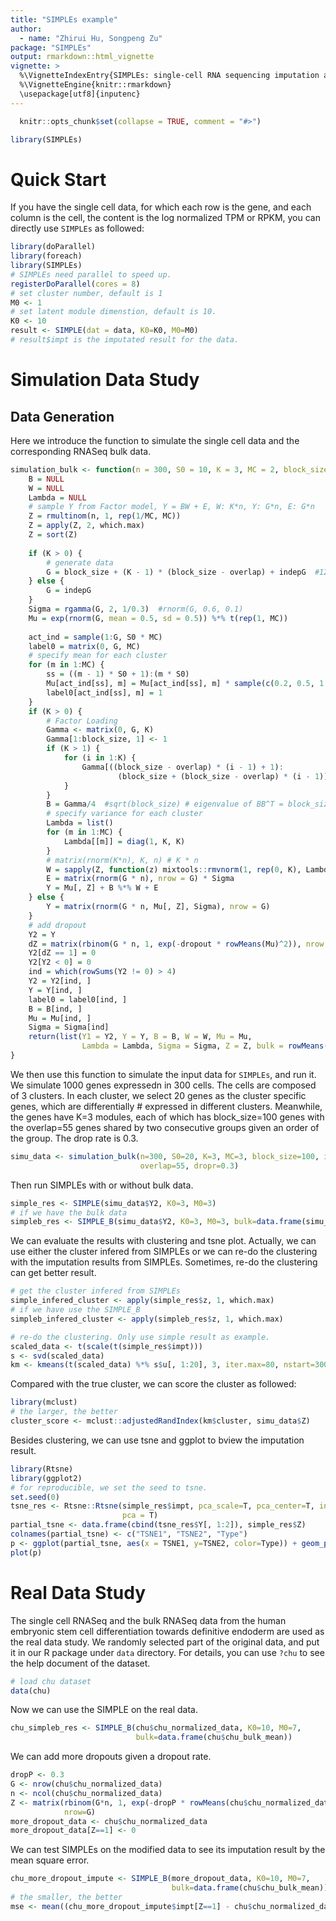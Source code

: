```yaml
---
title: "SIMPLEs example"
author:
  - name: "Zhirui Hu, Songpeng Zu"
package: "SIMPLEs"
output: rmarkdown::html_vignette
vignette: >
  %\VignetteIndexEntry{SIMPLEs: single-cell RNA sequencing imputation and cell clustering methods by modeling gene module variation}
  %\VignetteEngine{knitr::rmarkdown}
  \usepackage[utf8]{inputenc}
---
```

```r
  knitr::opts_chunk$set(collapse = TRUE, comment = "#>")
```

```r
library(SIMPLEs)
```
# Quick Start
If you have the single cell data, for which each row is the gene, and each column is the cell, the content is the log normalized TPM or RPKM, you can directly use `SIMPLEs` as followed:
```r
library(doParallel)
library(foreach)
library(SIMPLEs)
# SIMPLEs need parallel to speed up.
registerDoParallel(cores = 8)
# set cluster number, default is 1
M0 <- 1
# set latent module dimenstion, default is 10.
K0 <- 10
result <- SIMPLE(dat = data, K0=K0, M0=M0)
# result$impt is the imputated result for the data.
```

# Simulation Data Study
## Data Generation
Here we introduce the function to simulate the single cell data and the corresponding RNASeq bulk data.
```r
simulation_bulk <- function(n = 300, S0 = 10, K = 3, MC = 2, block_size = 50, overlap = 15, indepG = 30, dropout = 0.3) {
    B = NULL
    W = NULL
    Lambda = NULL
    # sample Y from Factor model, Y = BW + E, W: K*n, Y: G*n, E: G*n
    Z = rmultinom(n, 1, rep(1/MC, MC))
    Z = apply(Z, 2, which.max)
    Z = sort(Z)
    
    if (K > 0) {
        # generate data
        G = block_size + (K - 1) * (block_size - overlap) + indepG  #120
    } else {
        G = indepG
    }
    Sigma = rgamma(G, 2, 1/0.3)  #rnorm(G, 0.6, 0.1)
    Mu = exp(rnorm(G, mean = 0.5, sd = 0.5)) %*% t(rep(1, MC))
    
    act_ind = sample(1:G, S0 * MC)
    label0 = matrix(0, G, MC)
    # specify mean for each cluster
    for (m in 1:MC) {
        ss = ((m - 1) * S0 + 1):(m * S0)
        Mu[act_ind[ss], m] = Mu[act_ind[ss], m] * sample(c(0.2, 0.5, 1.2, 1.5, 2), S0, replace = T)
        label0[act_ind[ss], m] = 1
    }
    if (K > 0) {
        # Factor Loading
        Gamma <- matrix(0, G, K)
        Gamma[1:block_size, 1] <- 1
        if (K > 1) {
            for (i in 1:K) {
                Gamma[((block_size - overlap) * (i - 1) + 1):
                        (block_size + (block_size - overlap) * (i - 1)), i] <- 1
            }
        }
        B = Gamma/4  #sqrt(block_size) # eigenvalue of BB^T = block_size * B^2
        # specify variance for each cluster
        Lambda = list()
        for (m in 1:MC) {
            Lambda[[m]] = diag(1, K, K)
        }
        # matrix(rnorm(K*n), K, n) # K * n
        W = sapply(Z, function(z) mixtools::rmvnorm(1, rep(0, K), Lambda[[z]]))
        E = matrix(rnorm(G * n), nrow = G) * Sigma
        Y = Mu[, Z] + B %*% W + E
    } else {
        Y = matrix(rnorm(G * n, Mu[, Z], Sigma), nrow = G)
    }
    # add dropout
    Y2 = Y
    dZ = matrix(rbinom(G * n, 1, exp(-dropout * rowMeans(Mu)^2)), nrow = G)  # 0.3
    Y2[dZ == 1] = 0
    Y2[Y2 < 0] = 0
    ind = which(rowSums(Y2 != 0) > 4)
    Y2 = Y2[ind, ]
    Y = Y[ind, ]
    label0 = label0[ind, ]
    B = B[ind, ]
    Mu = Mu[ind, ]
    Sigma = Sigma[ind]
    return(list(Y1 = Y2, Y = Y, B = B, W = W, Mu = Mu, 
                Lambda = Lambda, Sigma = Sigma, Z = Z, bulk = rowMeans(Mu[, Z]), S_label = label0))
}
```

We then use this function to simulate the input data for `SIMPLEs`, and run it.
We simulate 1000 genes expressedn in 300 cells. The cells are composed of 3
clusters. In each cluster, we select 20 genes as the cluster specific genes,
which are differentially # expressed in different clusters. Meanwhile, the genes
have K=3 modules, each of which has block_size=100 genes with the overlap=55
genes shared by two consecutive groups given an order of the group. The drop
rate is 0.3.

```r
simu_data <- simulation_bulk(n=300, S0=20, K=3, MC=3, block_size=100, indepG=1000-190,
                             overlap=55, dropr=0.3)
```
Then run SIMPLEs with or without bulk data. 
```r
simple_res <- SIMPLE(simu_data$Y2, K0=3, M0=3)
# if we have the bulk data
simpleb_res <- SIMPLE_B(simu_data$Y2, K0=3, M0=3, bulk=data.frame(simu_data$bulk))
```

We can evaluate the results with clustering and tsne plot.
Actually, we can use either the cluster infered from SIMPLEs or we can re-do the clustering
with the imputation results from SIMPLEs. Sometimes, re-do the clustering can get better
result.

```r
# get the cluster infered from SIMPLEs
simple_infered_cluster <- apply(simple_res$z, 1, which.max)
# if we have use the SIMPLE_B
simpleb_infered_cluster <- apply(simpleb_res$z, 1, which.max)
```

```r
# re-do the clustering. Only use simple result as example. 
scaled_data <- t(scale(t(simple_res$impt)))
s <- svd(scaled_data)
km <- kmeans(t(scaled_data) %*% s$u[, 1:20], 3, iter.max=80, nstart=300)
```
Compared with the true cluster, we can score the cluster as followed:
```r
library(mclust)
# the larger, the better
cluster_score <- mclust::adjustedRandIndex(km$cluster, simu_data$Z)
```

Besides clustering, we can use tsne and ggplot to bview the imputation result.
```r
library(Rtsne)
library(ggplot2)
# for reproducible, we set the seed to tsne.
set.seed(0)
tsne_res <- Rtsne::Rtsne(simple_res$impt, pca_scale=T, pca_center=T, initial_dims=20,
                         pca = T)
partial_tsne <- data.frame(cbind(tsne_res$Y[, 1:2]), simple_res$Z)
colnames(partial_tsne) <- c("TSNE1", "TSNE2", "Type")
p <- ggplot(partial_tsne, aes(x = TSNE1, y=TSNE2, color=Type)) + geom_point() + theme_bw()
plot(p)
```
# Real Data Study
The single cell RNASeq and the bulk RNASeq data from the human embryonic stem cell
differentiation towards definitive endoderm are used as the real data study.
We randomly selected part of the original data, and put it in our R package under `data` directory.
For details, you can use `?chu` to see the help document of the dataset.
```r
# load chu dataset
data(chu)
```
Now we can use the SIMPLE on the real data.
```r
chu_simpleb_res <- SIMPLE_B(chu$chu_normalized_data, K0=10, M0=7,
                            bulk=data.frame(chu$chu_bulk_mean))
```
We can add more dropouts given a dropout rate.
```r
dropP <- 0.3
G <- nrow(chu$chu_normalized_data)
n <- ncol(chu$chu_normalized_data)
Z <- matrix(rbinom(G*n, 1, exp(-dropP * rowMeans(chu$chu_normalized_data))),
            nrow=G)
more_dropout_data <- chu$chu_normalized_data
more_dropout_data[Z==1] <- 0
```

We can test SIMPLEs on the modified data to see its imputation result by
the mean square error.
```r
chu_more_dropout_impute <- SIMPLE_B(more_dropout_data, K0=10, M0=7,
                                    bulk=data.frame(chu$chu_bulk_mean))
# the smaller, the better                                    
mse <- mean((chu_more_dropout_impute$impt[Z==1] - chu$chu_normalized_data[Z==1])^2)
```
